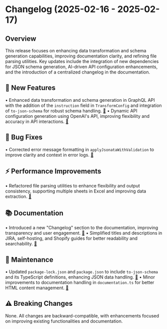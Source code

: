 <Update label="2025-02-17">

# Changelog (2025-02-16 - 2025-02-17)

## Overview
This release focuses on enhancing data transformation and schema generation capabilities, improving documentation clarity, and refining file parsing utilities. Key updates include the integration of new dependencies for JSON schema generation, AI-driven API configuration enhancements, and the introduction of a centralized changelog in the documentation.

## 🚀 New Features
• Enhanced data transformation and schema generation in GraphQL API with the addition of the `instruction` field in `TransformConfig` and integration of `to-json-schema` for robust schema handling. [🔗](https://github.com/quantstruct/superglue/commit/ac416f0c93d8b2b3f525f39252f22cf7ef7ab83a)
• Dynamic API configuration generation using OpenAI's API, improving flexibility and accuracy in API interactions. [🔗](https://github.com/quantstruct/superglue/commit/c8e56f43afea8b5b38741d6dbf385856d34cc75a)

## 🐛 Bug Fixes
• Corrected error message formatting in `applyJsonataWithValidation` to improve clarity and context in error logs. [🔗](https://github.com/quantstruct/superglue/commit/3c8e95a60bdc464720de8917f317a19781aff120)

## ⚡ Performance Improvements
• Refactored file parsing utilities to enhance flexibility and output consistency, supporting multiple sheets in Excel and improving data extraction. [🔗](https://github.com/quantstruct/superglue/commit/27728f2ce508a36d13ee77e8b60b7b177607bb6e)

## 📚 Documentation
• Introduced a new "Changelog" section to the documentation, improving transparency and user engagement. [🔗](https://github.com/quantstruct/superglue/commit/aba52c2e28e4a364f65005a40ef5fb5991cacc6a)
• Simplified titles and descriptions in JIRA, self-hosting, and Shopify guides for better readability and searchability. [🔗](https://github.com/quantstruct/superglue/commit/72365fe0d61f4392692017048553b9eee8a9e183)

## 🔧 Maintenance
• Updated `package-lock.json` and `package.json` to include `to-json-schema` and its TypeScript definitions, enhancing JSON data handling. [🔗](https://github.com/quantstruct/superglue/commit/7dc6912c3a617d10ca9304686f161fd32e267c90)
• Minor improvements to documentation handling in `documentation.ts` for better HTML content management. [🔗](https://github.com/quantstruct/superglue/commit/c8e56f43afea8b5b38741d6dbf385856d34cc75a)

## ⚠️ Breaking Changes
None. All changes are backward-compatible, with enhancements focused on improving existing functionalities and documentation.

</Update>